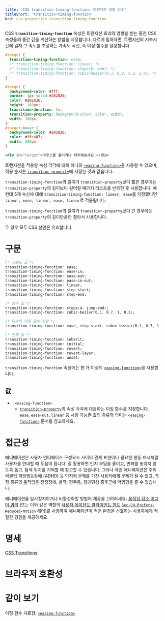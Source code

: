 ```yaml
---
title: 'CSS transition-timing-function: 트랜지션 이징 함수'
titleShort: 'transition-timing-function'
bcd: css.properties.transition-timing-function
---
```


CSS **`transition-timing-function`** 속성은 트랜지션 효과의 영향을 받는 중인 CSS 속성들의 중간 값을 계산하는 방법을 지정합니다. 다르게 말하자면, 트랜지션의 지속시간에 걸쳐 그 속도를 조절하는 가속도 곡선, 즉 이징 함수를 설정합니다.

```css hidden name=demo
#target {
  transition-timing-function: ease;
  /* transition-timing-function: linear; */
  /* transition-timing-function: steps(6, end); */
  /* transition-timing-function: cubic-bezier(0.3, 0.2, 0.2, 2.0); */
}
```

```css hidden name=demo filename=style
#target {
  background-color: #fff;
  border: 1px solid #282826;
  color: #282826;
  height: 100px;
  transition-duration: 1s;
  transition-property: background-color, color, width;
  width: 100px;
}
#target:hover {
  background-color: #282826;
  color: #ffca87;
  width: 200px;
}
```

```html hidden name=demo
<div id="target">마우스를 올리거나 터치해보세요.</div>
```

<LiveExample height={160} lang="css" name="demo" />

트랜지션을 적용할 속성 각각에 대해 하나의 [`<easing-function>`]을 사용할 수 있으며, 적용 순서는 [`transition-property`]에 지정한 것과 같습니다.

`transition-timing-function`의 길이가 `transition-property`보다 짧은 경우에는 `transition-property`의 길이보다 길어질 때까지 리스트를 반복한 후 사용합니다. 예컨대 5개 속성에 대해 `transition-timing-function: linear, ease`를 지정했다면 `linear, ease, linear, ease, linear`로 적용됩니다.

`transition-timing-function`의 길이가 `transition-property`보다 긴 경우에는 `transition-property`의 길이만큼만 잘라서 사용합니다.

두 경우 모두 CSS 선언은 유효합니다.

# 구문

```css
/* 키워드 값 */
transition-timing-function: ease;
transition-timing-function: ease-in;
transition-timing-function: ease-out;
transition-timing-function: ease-in-out;
transition-timing-function: linear;
transition-timing-function: step-start;
transition-timing-function: step-end;

/* 함수 값 */
transition-timing-function: steps(4, jump-end);
transition-timing-function: cubic-bezier(0.1, 0.7, 1, 0.1);

/* 다수의 이징 함수 지정 */
transition-timing-function: ease, step-start, cubic-bezier(0.1, 0.7, 1, 0.1);

/* 전역 값 */
transition-timing-function: inherit;
transition-timing-function: initial;
transition-timing-function: revert;
transition-timing-function: revert-layer;
transition-timing-function: unset;
```

`transition-timing-function` 속성에는 한 개 이상의 [`<easing-function>`]을 사용합니다.

## 값

- : `<easing-function>`
  - [`transition-property`]의 속성 각각에 대응하는 이징 함수를 지정합니다. `ease`, `ease-out`, `linear` 등 사용 가능한 값의 종류와 의미는 [`<easing-function>`] 문서를 참고하세요.

# 접근성

애니메이션은 사용자 인터페이스 구성요소 사이의 관계 표현이나 필요한 행동 표시처럼 사용자를 안내할 때 도움이 됩니다. 잘 활용하면 인지 부담을 줄이고, 변화를 놓치지 않도록 돕고, 탐색 위치를 기억할 때 참고할 수 있습니다. 그러나 어떤 애니메이션은 주의력결핍 과잉행동장애 (ADHD) 등 인지적 문제를 가진 사용자에게 문제가 될 수 있고, 특정 종류의 움직임은 전정장애, 발작, 편두통, 광과민성 증후군에 악영향을 줄 수 있습니다.

애니메이션을 일시정지하거나 비활성화할 방법의 제공을 고려하세요. [움직임 감소 미디어 쿼리][`prefers-reduced-motion`] (또는 이와 같은 역할의 [사용자 에이전트 클라이언트 힌트](https://developer.mozilla.org/en-US/docs/Web/HTTP/Client_hints#user-agent_client_hints) [`Sec-CH-Prefers-Reduced-Motion`] 헤더)를 사용하여 애니메이션이 적은 환경을 선호하는 사용자에게 적절한 경험을 제공하세요.

# 명세

[CSS Transitions](https://drafts.csswg.org/css-transitions/#transition-timing-function-property)

# 브라우저 호환성

<BrowserCompat data={props.bcd} />

# 같이 보기

이징 함수 자료형: [`<easing-function>`]

[`prefers-reduced-motion`]: https://developer.mozilla.org/en-US/docs/Web/CSS/@media/prefers-reduced-motion
[`Sec-CH-Prefers-Reduced-Motion`]: https://developer.mozilla.org/en-US/docs/Web/HTTP/Headers/Sec-CH-Prefers-Reduced-Motion
[`transition-property`]: https://developer.mozilla.org/en-US/docs/Web/CSS/transition-property
[`<easing-function>`]: ./easing-function
